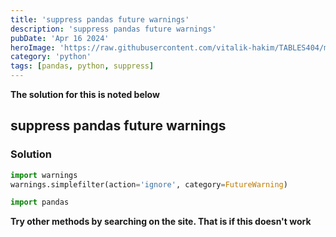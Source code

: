 ```yaml
---
title: 'suppress pandas future warnings'
description: 'suppress pandas future warnings'
pubDate: 'Apr 16 2024'
heroImage: 'https://raw.githubusercontent.com/vitalik-hakim/TABLES404/main/error_b/python.jpg'
category: 'python'
tags: [pandas, python, suppress]
---
```


**The solution for this is noted below**

## suppress pandas future warnings

### Solution

```python
import warnings
warnings.simplefilter(action='ignore', category=FutureWarning)

import pandas
```

**Try other methods by searching on the site. That is if this doesn't work**
